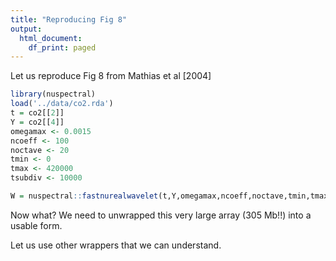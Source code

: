 ```yaml
---
title: "Reproducing Fig 8"
output:
  html_document:
    df_print: paged
---
```

Let us reproduce Fig 8 from Mathias et al [2004]

```r
library(nuspectral)
load('../data/co2.rda')
t = co2[[2]]
Y = co2[[4]]
omegamax <- 0.0015 
ncoeff <- 100
noctave <- 20
tmin <- 0 
tmax <- 420000 
tsubdiv <- 10000

W = nuspectral::fastnurealwavelet(t,Y,omegamax,ncoeff,noctave,tmin,tmax,tsubdiv) # output is octave*ncoeff*tsubdiv

```
Now what? We need to unwrapped this very large array (305 Mb!!) into a usable form. 

Let us use other wrappers that we can understand.
